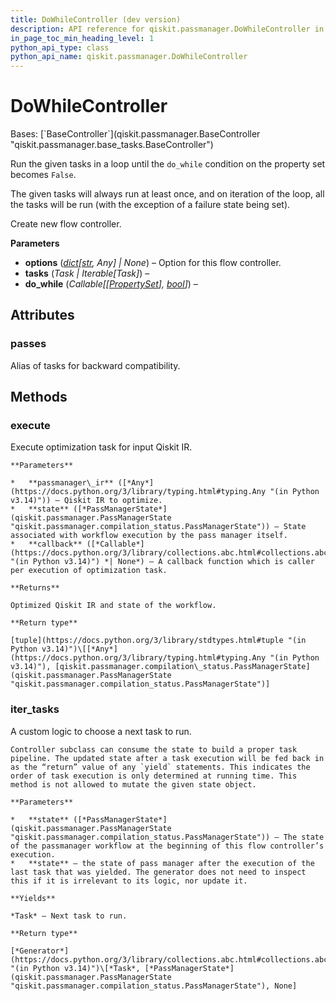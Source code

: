 ```yaml
---
title: DoWhileController (dev version)
description: API reference for qiskit.passmanager.DoWhileController in the dev version of qiskit
in_page_toc_min_heading_level: 1
python_api_type: class
python_api_name: qiskit.passmanager.DoWhileController
---
```


# DoWhileController

<Class id="qiskit.passmanager.DoWhileController" isDedicatedPage={true} github="https://github.com/Qiskit/qiskit/tree/main/qiskit/passmanager/flow_controllers.py#L52-L87" signature="qiskit.passmanager.DoWhileController(tasks=(), do_while=None, *, options=None)" modifiers="class">
  Bases: [`BaseController`](qiskit.passmanager.BaseController "qiskit.passmanager.base_tasks.BaseController")

  Run the given tasks in a loop until the `do_while` condition on the property set becomes `False`.

  The given tasks will always run at least once, and on iteration of the loop, all the tasks will be run (with the exception of a failure state being set).

  Create new flow controller.

  **Parameters**

  *   **options** ([*dict*](https://docs.python.org/3/library/stdtypes.html#dict "(in Python v3.14)")*\[*[*str*](https://docs.python.org/3/library/stdtypes.html#str "(in Python v3.14)")*, Any] | None*) – Option for this flow controller.
  *   **tasks** (*Task | Iterable\[Task]*) –
  *   **do\_while** (*Callable\[\[*[*PropertySet*](qiskit.passmanager.PropertySet "qiskit.passmanager.PropertySet")*],* [*bool*](https://docs.python.org/3/library/functions.html#bool "(in Python v3.14)")*]*) –

  ## Attributes

  ### passes

  <Attribute id="qiskit.passmanager.DoWhileController.passes">
    Alias of tasks for backward compatibility.
  </Attribute>

  ## Methods

  ### execute

  <Function id="qiskit.passmanager.DoWhileController.execute" github="https://github.com/Qiskit/qiskit/tree/main/qiskit/passmanager/base_tasks.py#L202-L230" signature="execute(passmanager_ir, state, callback=None)">
    Execute optimization task for input Qiskit IR.

    **Parameters**

    *   **passmanager\_ir** ([*Any*](https://docs.python.org/3/library/typing.html#typing.Any "(in Python v3.14)")) – Qiskit IR to optimize.
    *   **state** ([*PassManagerState*](qiskit.passmanager.PassManagerState "qiskit.passmanager.compilation_status.PassManagerState")) – State associated with workflow execution by the pass manager itself.
    *   **callback** ([*Callable*](https://docs.python.org/3/library/collections.abc.html#collections.abc.Callable "(in Python v3.14)") *| None*) – A callback function which is caller per execution of optimization task.

    **Returns**

    Optimized Qiskit IR and state of the workflow.

    **Return type**

    [tuple](https://docs.python.org/3/library/stdtypes.html#tuple "(in Python v3.14)")\[[*Any*](https://docs.python.org/3/library/typing.html#typing.Any "(in Python v3.14)"), [qiskit.passmanager.compilation\_status.PassManagerState](qiskit.passmanager.PassManagerState "qiskit.passmanager.compilation_status.PassManagerState")]
  </Function>

  ### iter\_tasks

  <Function id="qiskit.passmanager.DoWhileController.iter_tasks" github="https://github.com/Qiskit/qiskit/tree/main/qiskit/passmanager/flow_controllers.py#L78-L87" signature="iter_tasks(state)">
    A custom logic to choose a next task to run.

    Controller subclass can consume the state to build a proper task pipeline. The updated state after a task execution will be fed back in as the “return” value of any `yield` statements. This indicates the order of task execution is only determined at running time. This method is not allowed to mutate the given state object.

    **Parameters**

    *   **state** ([*PassManagerState*](qiskit.passmanager.PassManagerState "qiskit.passmanager.compilation_status.PassManagerState")) – The state of the passmanager workflow at the beginning of this flow controller’s execution.
    *   **state** – the state of pass manager after the execution of the last task that was yielded. The generator does not need to inspect this if it is irrelevant to its logic, nor update it.

    **Yields**

    *Task* – Next task to run.

    **Return type**

    [*Generator*](https://docs.python.org/3/library/collections.abc.html#collections.abc.Generator "(in Python v3.14)")\[*Task*, [*PassManagerState*](qiskit.passmanager.PassManagerState "qiskit.passmanager.compilation_status.PassManagerState"), None]
  </Function>
</Class>

